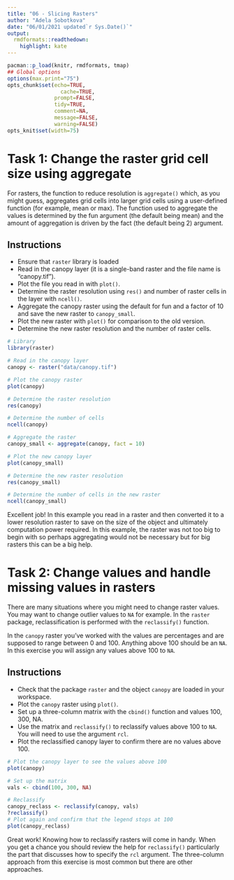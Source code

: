 ```yaml
---
title: "06 - Slicing Rasters"
author: "Adela Sobotkova"
date: "06/01/2021 updated`r Sys.Date()`"
output:
  rmdformats::readthedown:
    highlight: kate
---
```


```r
pacman::p_load(knitr, rmdformats, tmap)
## Global options
options(max.print="75")
opts_chunk$set(echo=TRUE,
	             cache=TRUE,
               prompt=FALSE,
               tidy=TRUE,
               comment=NA,
               message=FALSE,
               warning=FALSE)
opts_knit$set(width=75)
```

# Task 1: Change the raster grid cell size using aggregate
For rasters, the function to reduce resolution is `aggregate()` which, as you might guess, aggregates grid cells into larger grid cells using a user-defined function (for example, mean or max). The function used to aggregate the values is determined by the fun argument (the default being mean) and the amount of aggregation is driven by the fact (the default being 2) argument.

## Instructions

* Ensure that `raster` library is loaded
* Read in the canopy layer (it is a single-band raster and the file name is "canopy.tif").
* Plot the file you read in with `plot()`.
* Determine the raster resolution using `res()` and number of raster cells in the layer with `ncell()`.
* Aggregate the canopy raster using the default for fun and a factor of 10 and save the new raster to `canopy_small`.
* Plot the new raster with `plot()` for comparison to the old version.
* Determine the new raster resolution and the number of raster cells.

```r
# Library
library(raster)

# Read in the canopy layer
canopy <- raster("data/canopy.tif")

# Plot the canopy raster
plot(canopy)

# Determine the raster resolution
res(canopy)

# Determine the number of cells
ncell(canopy)

# Aggregate the raster
canopy_small <- aggregate(canopy, fact = 10)

# Plot the new canopy layer
plot(canopy_small)

# Determine the new raster resolution
res(canopy_small)

# Determine the number of cells in the new raster
ncell(canopy_small)
```

Excellent job! In this example you read in a raster and then converted it to a lower resolution raster to save on the size of the object and ultimately computation power required. In this example, the raster was not too big to begin with so perhaps aggregating would not be necessary but for big rasters this can be a big help.

# Task 2: Change values and handle missing values in rasters
There are many situations where you might need to change raster values. You may want to change outlier values to `NA` for example. In the `raster` package, reclassification is performed with the `reclassify()` function.

In the `canopy` raster you've worked with the values are percentages and are supposed to range between 0 and 100. Anything above 100 should be an `NA`. In this exercise you will assign any values above 100 to `NA`.

## Instructions

* Check that the package `raster` and the object `canopy` are loaded in your workspace.
* Plot the `canopy` raster using `plot()`.
* Set up a three-column matrix with the `cbind()` function and values 100, 300, NA.
* Use the matrix and `reclassify()` to reclassify values above 100 to `NA`. You will need to use the argument `rcl`.
* Plot the reclassified canopy layer to confirm there are no values above 100.

```r
# Plot the canopy layer to see the values above 100
plot(canopy)

# Set up the matrix
vals <- cbind(100, 300, NA)

# Reclassify 
canopy_reclass <- reclassify(canopy, vals)
?reclassify()
# Plot again and confirm that the legend stops at 100
plot(canopy_reclass)

```

Great work! Knowing how to reclassify rasters will come in handy. When you get a chance you should review the help for `reclassify()` particularly the part that discusses how to specify the `rcl` argument. The three-column approach from this exercise is most common but there are other approaches.